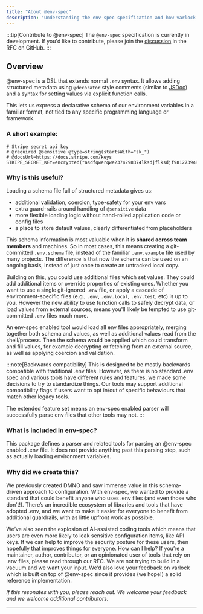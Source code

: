 ```yaml
---
title: "About @env-spec"
description: "Understanding the env-spec specification and how varlock implements it"
---
```


:::tip[Contribute to @env-spec]
The `@env-spec` specification is currently in development. If you'd like to contribute, please join the [discussion](https://github.com/dmno-dev/varlock/discussions/17) in the RFC on GitHub.
:::

## Overview

@env-spec is a DSL that extends normal `.env` syntax. It allows adding structured metadata using `@decorator` style comments (similar to [JSDoc](https://jsdoc.app/)) and a syntax for setting values via explicit function calls.

This lets us express a declarative schema of our environment variables in a familiar format, not tied to any specific programming language or framework.

### A short example: 

```env-spec title=".env.schema"
# Stripe secret api key
# @required @sensitive @type=string(startsWith="sk_")
# @docsUrl=https://docs.stripe.com/keys
STRIPE_SECRET_KEY=encrypted("asdfqwerqwe2374298374lksdjflksdjf981273948okjdfksdl")
```

### Why is this useful?

Loading a schema file full of structured metadata gives us:
- additional validation, coercion, type-safety for your env vars
- extra guard-rails around handling of `@sensitive` data
- more flexible loading logic without hand-rolled application code or config files
- a place to store default values, clearly differentiated from placeholders

This schema information is most valuable when it is **shared across team members** and machines. So in most cases, this means creating a git-committed `.env.schema` file, instead of the familiar `.env.example` file used by many projects. The difference is that now the schema can be used on an ongoing basis, instead of just once to create an untracked local copy.

Building on this, you could use additional files which set values. They could add additional items or override properties of existing ones. Whether you want to use a single git-ignored `.env` file, or apply a cascade of environment-specific files (e.g., `.env`, `.env.local`, `.env.test`, etc) is up to you. However the new ability to use function calls to safely decrypt data, or load values from external sources, means you'll likely be tempted to use git-committed `.env` files much more.

An env-spec enabled tool would load all env files appropriately, merging together both schema and values, as well as additional values read from the shell/process. Then the schema would be applied which could transform and fill values, for example decrypting or fetching from an external source, as well as applying coercion and validation.


:::note[Backwards compatibility]
This is designed to be mostly backwards compatible with traditional .env files.  However, as there is no standard .env spec and various tools have different rules and features, we made some decisions to try to standardize things. Our tools may support additional compatibility flags if users want to opt in/out of specific behaviours that match other legacy tools.

The extended feature set means an env-spec enabled parser will successfully parse env files that other tools may not.
:::

### What is included in env-spec?

This package defines a parser and related tools for parsing an @env-spec enabled .env file.  It does not provide anything past this parsing step, such as actually loading environment variables.

### Why did we create this?

We previously created DMNO and saw immense value in this schema-driven approach to configuration. With env-spec, we wanted to provide a standard that could benefit anyone who uses .env files (and even those who don’t!). There’s an incredible ecosystem of libraries and tools that have adopted .env, and we want to make it easier for everyone to benefit from additional guardrails, with as little upfront work as possible. 

We’ve also seen the explosion of AI-assisted coding tools which means that users are even more likely to leak sensitive configuration items, like API keys. If we can help to improve the security posture for these users, then hopefully that improves things for everyone. 
How can I help?
If you’re a maintainer, author, contributor, or an opinionated user of tools that rely on .env files, please read through our RFC. We are not trying to build in a vacuum and we want your input. We’d also love your feedback on varlock which is built on top of @env-spec since it provides (we hope!) a solid reference implementation. 

*If this resonates with you, please reach out. We welcome your feedback and we welcome additional contributors.*

-----



